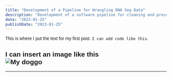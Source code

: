 ```yaml
---
title: "Development of a Pipeline for Wrangling RNA Seq Data"
description: "Development of a software pipeline for cleaning and processing data from RNA sequencing."
date: "2023-01-25"
publishDate: "2023-01-25"
---
```


<head>

<link href="https://fonts.googleapis.com/css2?family=Montserrat&display=swap" rel="stylesheet">

```{=html}
<style>
body {
      font-family: 'Montserrat', sans-serif;
    }
</style>
```
</head>

This is where I put the text for my first post. `I can add code like this`.

## I can insert an image like this<br><img src="/images/loki.png" alt="My doggo"/>

------------------------------------------------------------------------
